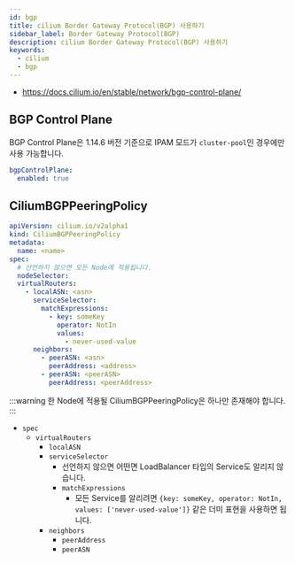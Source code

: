 ```yaml
---
id: bgp
title: cilium Border Gateway Protocol(BGP) 사용하기
sidebar_label: Border Gateway Protocol(BGP)
description: cilium Border Gateway Protocol(BGP) 사용하기
keywords:
  - cilium
  - bgp
---
```


- https://docs.cilium.io/en/stable/network/bgp-control-plane/

## BGP Control Plane

BGP Control Plane은 1.14.6 버전 기준으로 IPAM 모드가 `cluster-pool`인 경우에만 사용 가능합니다.

```yaml title="cilium-values.yaml"
bgpControlPlane:
  enabled: true
```

## CiliumBGPPeeringPolicy

```yaml
apiVersion: cilium.io/v2alpha1
kind: CiliumBGPPeeringPolicy
metadata:
  name: <name>
spec:
  # 선언하지 않으면 모든 Node에 적용됩니다.
  nodeSelector:
  virtualRouters:
    - localASN: <asn>
      serviceSelector:
        matchExpressions:
          - key: someKey
            operator: NotIn
            values:
              - never-used-value
      neighbors:
        - peerASN: <asn>
          peerAddress: <address>
        - peerASN: <peerASN>
          peerAddress: <peerAddress>
```

:::warning
한 Node에 적용될 CiliumBGPPeeringPolicy은 하나만 존재해야 합니다.
:::

- `spec`
  - `virtualRouters`
    - `localASN`
    - `serviceSelector`
      - 선언하지 않으면 어떤면 LoadBalancer 타입의 Service도 알리지 않습니다.
      - `matchExpressions`
        - 모든 Service를 알리려면 `{key: someKey, operator: NotIn, values: ['never-used-value']}` 같은 더미 표현을 사용하면 됩니다.
    - `neighbors`
      - `peerAddress`
      - `peerASN`
